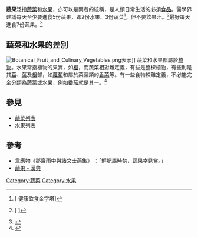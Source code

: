'''蔬果'''泛指[[蔬菜|蔬菜]]和[[水果|水果]]，亦可以是兩者的統稱，是人類日常生活的必須[[食品|食品]]。醫學界建議每天至少要進食5份蔬果，即2份水果、3份蔬菜<ref>{{Cite web|url=http://sph.hku.hk/yeah/healthy_eating.php|title=健康飲食金字塔 - 青少年教育與健康研究計劃|accessdate=2016-04-27|publisher=香港大學|archive-date=2015-11-26|archive-url=https://web.archive.org/web/20151126015053/http://sph.hku.hk/yeah/healthy_eating.php|dead-url=no}}[ 健康飲食金字塔]</ref>，但不要飲果汁。<ref>{{cite news |title=5份蔬果不應該包括含糖量高的果汁 |url=http://www.bbc.com/ukchina/trad/uk_life/2014/11/141111_life_fruit_juice |publisher=BBC |accessdate=2016-04-27 |archive-date=2016-08-11 |archive-url=https://web.archive.org/web/20160811210102/http://www.bbc.com/ukchina/trad/uk_life/2014/11/141111_life_fruit_juice |dead-url=no }}[ ]</ref>最好每天進食7份蔬果。<ref>{{cite news |title=最新研究：每日5蔬果 根本不夠 |url=http://news.ltn.com.tw/news/world/paper/767184 |publisher=自由時報 |accessdate=2016-04-27 |archive-date=2016-05-13 |archive-url=https://web.archive.org/web/20160513042845/http://news.ltn.com.tw/news/world/paper/767184 |dead-url=no }}</ref>

==蔬菜和水果的差別==
[[File:Botanical_Fruit_and_Culinary_Vegetables.png|thumb]]表示]]
蔬菜和水果都屬於[[植物|植物]]。水果常指植物的果實，如[[橙|橙]]，而蔬菜相對難定義，有些是整棵植物，有些則是其[[莖|莖]]、[[葉|葉]]及[[根|根]]部，如[[蘿蔔|蘿蔔]]和屬於菜葉類的[[香菜|香菜]]等。有一些食物較難定義，不必能完全分類為蔬菜或水果，例如[[番茄|番茄]]就是其一。<ref>{{Cite web|url=http://www.livescience.com/33991-difference-fruits-vegetables.html|title=What's the Difference Between a Fruit and a Vegetable?|accessdate=2016-04-27|date=2012-06-12|archive-date=2016-04-20|archive-url=https://web.archive.org/web/20160420224401/http://www.livescience.com/33991-difference-fruits-vegetables.html|dead-url=no}}</ref>

==參見==
* [[蔬菜列表|蔬菜列表]]
* [[水果列表|水果列表]]

==參考==
{{reflist}}
* [[韋應物|韋應物]]《[[郡齋雨中與諸文士燕集|郡齋雨中與諸文士燕集]]》 ：「鮮肥屬時禁，蔬果幸見嘗。」
* [http://www.zdic.net/c/c/163/360812.htm 蔬果 - 漢典] {{Wayback|url=http://www.zdic.net/c/c/163/360812.htm |date=20160826115928 }}

{{飲食小作品}}
[[Category:蔬菜|Category:蔬菜]]
[[Category:水果|Category:水果]]